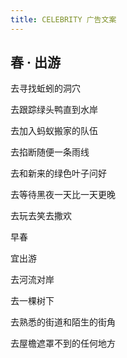 ```yaml
---
title: CELEBRITY 广告文案
---
```


## 春 · 出游

去寻找蚯蚓的洞穴

去跟踪绿头鸭直到水岸

去加入蚂蚁搬家的队伍

去掐断随便一条雨线

去和新来的绿色叶子问好

去等待黑夜一天比一天更晚

去玩去笑去撒欢

早春

宜出游

去河流对岸

去一棵树下

去熟悉的街道和陌生的街角

去屋檐遮罩不到的任何地方